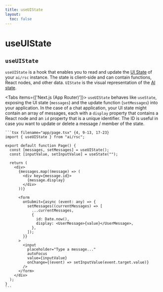 ```yaml
---
title: useUIState
layout:
  toc: false
---
```



# useUIState

## `useUIState`

`useUIState` is a hook that enables you to read and update the [UI State](/docs/concepts/ai-rsc#uistate) of your `ai/rsc` instance.
The state is client-side and can contain functions, React nodes, and other data. `UIState` is the visual representation of the [AI state](/docs/concepts/ai-rsc#state).

<Tabs items={['Next.js (App Router)']}>
  <Tab>
    `useUIState` behaves like `useState`, exposing the UI state (`messages`) and the update function (`setMessages`) into your application.
    In the case of a chat application, your UI state might contain an array of messages, each with a `display` property that contains a React node and an `id` property that is a unique identifier.
    The ID is useful in case you want to update or delete a message / member of the state.

    ```tsx filename="app/page.tsx" {4, 9-13, 17-23}
    import { useUIState } from "ai/rsc";

    export default function Page() {
      const [messages, setMessages] = useUIState();
      const [inputValue, setInputValue] = useState("");

      return (
        <div>
          {messages.map((message) => (
            <div key={message.id}>
              {message.display}
            </div>
          ))}

          <form
            onSubmit={async (event: any) => {
              setMessages((currentMessages) => [
                ...currentMessages,
                {
                  id: Date.now(),
                  display: <UserMessage>{value}</UserMessage>,
                },
              ]);
            }}
          >
            <input
              placeholder="Type a message..."
              autoFocus
              value={inputValue}
              onChange={(event) => setInputValue(event.target.value)}
            />
          </form>
        </div>
      );
    }
    ```

  </Tab>
</Tabs>
